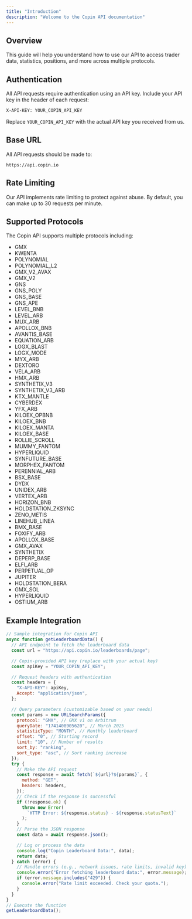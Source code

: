 ```yaml
---
title: "Introduction"
description: "Welcome to the Copin API documentation"
---
```


## Overview

This guide will help you understand how to use our API to access trader data, statistics, positions, and more across multiple protocols.

## Authentication

All API requests require authentication using an API key. Include your API key in the header of each request:

```bash
X-API-KEY: YOUR_COPIN_API_KEY
```

Replace `YOUR_COPIN_API_KEY` with the actual API key you received from us.

## Base URL

All API requests should be made to:

```
https://api.copin.io
```

## Rate Limiting

Our API implements rate limiting to protect against abuse. By default, you can make up to 30 requests per minute.

## Supported Protocols

The Copin API supports multiple protocols including:

- GMX
- KWENTA
- POLYNOMIAL
- POLYNOMIAL_L2
- GMX_V2_AVAX
- GMX_V2
- GNS
- GNS_POLY
- GNS_BASE
- GNS_APE
- LEVEL_BNB
- LEVEL_ARB
- MUX_ARB
- APOLLOX_BNB
- AVANTIS_BASE
- EQUATION_ARB
- LOGX_BLAST
- LOGX_MODE
- MYX_ARB
- DEXTORO
- VELA_ARB
- HMX_ARB
- SYNTHETIX_V3
- SYNTHETIX_V3_ARB
- KTX_MANTLE
- CYBERDEX
- YFX_ARB
- KILOEX_OPBNB
- KILOEX_BNB
- KILOEX_MANTA
- KILOEX_BASE
- ROLLIE_SCROLL
- MUMMY_FANTOM
- HYPERLIQUID
- SYNFUTURE_BASE
- MORPHEX_FANTOM
- PERENNIAL_ARB
- BSX_BASE
- DYDX
- UNIDEX_ARB
- VERTEX_ARB
- HORIZON_BNB
- HOLDSTATION_ZKSYNC
- ZENO_METIS
- LINEHUB_LINEA
- BMX_BASE
- FOXIFY_ARB
- APOLLOX_BASE
- GMX_AVAX
- SYNTHETIX
- DEPERP_BASE
- ELFI_ARB
- PERPETUAL_OP
- JUPITER
- HOLDSTATION_BERA
- GMX_SOL
- HYPERLIQUID
- OSTIUM_ARB

## Example Integration

```javascript
// Sample integration for Copin API
async function getLeaderboardData() {
  // API endpoint to fetch the leaderboard data
  const url = "https://api.copin.io/leaderboards/page";

  // Copin-provided API key (replace with your actual key)
  const apiKey = "YOUR_COPIN_API_KEY";

  // Request headers with authentication
  const headers = {
    "X-API-KEY": apiKey,
    Accept: "application/json",
  };

  // Query parameters (customizable based on your needs)
  const params = new URLSearchParams({
    protocol: "GMX", // GMX v1 on Arbitrum
    queryDate: "1741408905620", // March 2025
    statisticType: "MONTH", // Monthly leaderboard
    offset: "0", // Starting record
    limit: "10", // Number of results
    sort_by: "ranking",
    sort_type: "asc", // Sort ranking increase
  });
  try {
    // Make the API request
    const response = await fetch(`${url}?${params}`, {
      method: "GET",
      headers: headers,
    });
    // Check if the response is successful
    if (!response.ok) {
      throw new Error(
        `HTTP Error: ${response.status} - ${response.statusText}`
      );
    }
    // Parse the JSON response
    const data = await response.json();

    // Log or process the data
    console.log("Copin Leaderboard Data:", data);
    return data;
  } catch (error) {
    // Handle errors (e.g., network issues, rate limits, invalid key)
    console.error("Error fetching leaderboard data:", error.message);
    if (error.message.includes("429")) {
      console.error("Rate limit exceeded. Check your quota.");
    }
  }
}
// Execute the function
getLeaderboardData();
```
